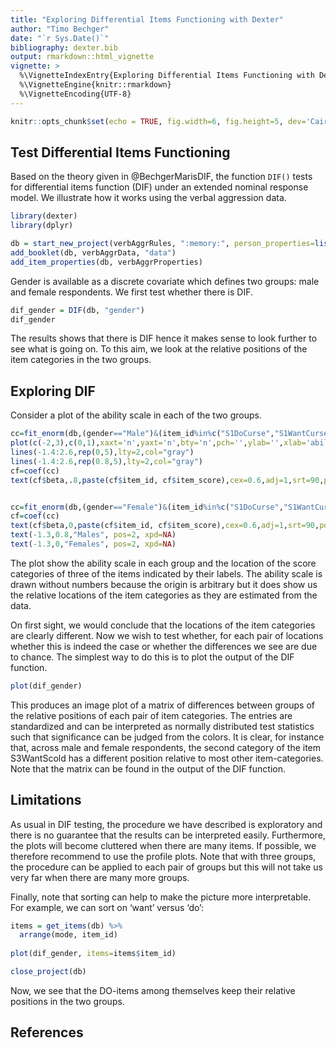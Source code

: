 ---
title: "Exploring Differential Items Functioning with Dexter"
author: "Timo Bechger"
date: "`r Sys.Date()`"
bibliography: dexter.bib
output: rmarkdown::html_vignette
vignette: >
  %\VignetteIndexEntry{Exploring Differential Items Functioning with Dexter}
  %\VignetteEngine{knitr::rmarkdown}
  %\VignetteEncoding{UTF-8}
---
<style>
img{ border:none;}
</style>


```{r setup, include=FALSE}
knitr::opts_chunk$set(echo = TRUE, fig.width=6, fig.height=5, dev='CairoPNG')
```

## Test Differential Items Functioning
Based on the theory given in @BechgerMarisDIF, the function `DIF()` tests for differential items function (DIF) under an extended nominal response model. We illustrate how it works using the verbal aggression data.

```{r get_data, results='hide', message=FALSE}
library(dexter)
library(dplyr)

db = start_new_project(verbAggrRules, ":memory:", person_properties=list(gender=""))
add_booklet(db, verbAggrData, "data")
add_item_properties(db, verbAggrProperties)
```

Gender is available as a discrete covariate which defines two groups: male and female respondents. We first test whether there is DIF. 

```{r dif}
dif_gender = DIF(db, "gender")
dif_gender
```

The results shows that there is DIF hence it makes sense to look further to see what is going on. To this aim, we look at the relative positions of the item categories in the two groups. 

## Exploring DIF
Consider a plot of the ability scale in each of the two groups. 
```{r abscale, echo=FALSE, results='hide', fig.height=3, fig.width=8, fig.align='center'}
cc=fit_enorm(db,(gender=="Male")&(item_id%in%c("S1DoCurse","S1WantCurse","S3WantScold")))
plot(c(-2,3),c(0,1),xaxt='n',yaxt='n',bty='n',pch='',ylab='',xlab='ability-scale')
lines(-1.4:2.6,rep(0,5),lty=2,col="gray")
lines(-1.4:2.6,rep(0.8,5),lty=2,col="gray")
cf=coef(cc)
text(cf$beta,.8,paste(cf$item_id, cf$item_score),cex=0.6,adj=1,srt=90,pos = 3, xpd=NA)


cc=fit_enorm(db,(gender=="Female")&(item_id%in%c("S1DoCurse","S1WantCurse","S3WantScold")))
cf=coef(cc)
text(cf$beta,0,paste(cf$item_id, cf$item_score),cex=0.6,adj=1,srt=90,pos = 3, xpd=NA)
text(-1.3,0.8,"Males", pos=2, xpd=NA)
text(-1.3,0,"Females", pos=2, xpd=NA)
```

The plot show the ability scale in each group and the location of the score categories of three of the items indicated by their labels. The ability scale is drawn without numbers because the origin is arbitrary but it does show us the relative locations of the item categories as they are estimated from the data. 

On first sight, we would conclude that the locations of the item categories are clearly different. Now we wish to test whether, for each pair of locations whether this is indeed the case or whether the differences we see are due to chance. The simplest way to do this is to plot the output of the DIF function.

```{r plotdif,fig.align='center'}
plot(dif_gender)
```

This produces an image plot of a matrix of differences between groups of the relative positions of each pair of item categories. The entries are standardized and can be interpreted as normally distributed test statistics such that significance can be judged from the colors. It is clear, for instance that, across male and female respondents, the second category of the item S3WantScold has a different position relative to most other item-categories. Note that the matrix can be found in the output of the DIF function.

## Limitations
As usual in DIF testing, the procedure we have described is exploratory and there is no guarantee that the results can be interpreted easily. Furthermore, the plots will become cluttered when there are many items. If possible, we therefore recommend to use the profile plots. Note that with three groups, the procedure can be applied to each pair of groups but this will not take us very far when there are many more groups.

Finally, note that sorting can help to make the picture more interpretable. For example, we can sort on 'want' versus 'do':

```{r sorting, fig.align='center'}
items = get_items(db) %>%
  arrange(mode, item_id)
  
plot(dif_gender, items=items$item_id)
```

```{r, echo=FALSE, results='hide'}
close_project(db)
```
Now, we see that the DO-items among themselves keep their relative positions in the two groups.


## References

